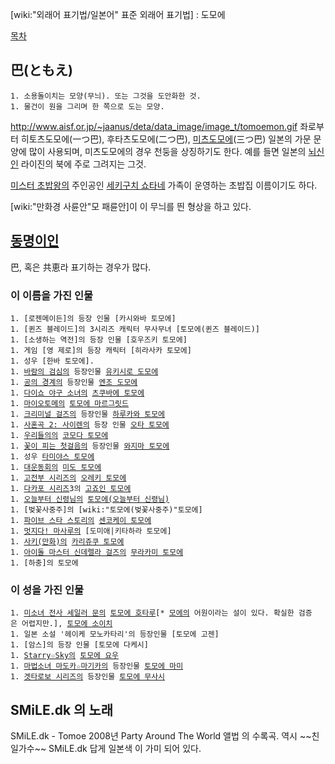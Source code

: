 [wiki:"외래어 표기법/일본어" 표준 외래어 표기법] : 도모에

[[목차]]
== 巴(ともえ) ==
 1. 소용돌이치는 모양(무늬). 또는 그것을 도안화한 것.
 1. 물건이 원을 그리며 한 쪽으로 도는 모양.

http://www.aisf.or.jp/~jaanus/deta/data_image/image_t/tomoemon.gif
좌로부터 히토츠도모에(一つ巴), 후타츠도모에(二つ巴), [[미츠도모에]](三つ巴)
일본의 가문 문양에 많이 사용되며, 미츠도모에의 경우 천둥을 상징하기도 한다. 예를 들면 일본의 [[뇌신]]인 라이진의 북에 주로 그려지는 그것.

[[미스터 초밥왕]]의 주인공인 [[세키구치 쇼타]]네 가족이 운영하는 초밥집 이름이기도 하다.

[wiki:"만화경 사륜안"모 패륜안]이 이 무늬를 띈 형상을 하고 있다. 

== [[동명이인]] ==
巴, 혹은 共恵라 표기하는 경우가 많다.

=== 이 이름을 가진 인물 ===
 1. [로젠메이든]의 등장 인물 [카시와바 토모에]
 1. [퀸즈 블레이드]의 3시리즈 캐릭터 무사무녀 [토모에(퀸즈 블레이드)]
 1. [소생하는 역전]의 등장 인물 [호우즈키 토모에]
 1. 게임 [영 제로]의 등장 캐릭터 [히라사카 토모에]
 1. 성우 [한바 토모에].
 1. [[바람의 검심]]의 등장인물 [[유키시로 도모에]]
 1. [[공의 경계]]의 등장인물 [[엔조 도모에]]
 1. [[다이쇼 야구 소녀]]의 [[츠쿠바에 토모에]]
 1. [[마이오토메]]의 [[토모에 마르그릿드]]
 1. [[크리미널 걸즈]]의 등장인물 [[하루카와 토모에]]
 1. [[사혼곡 2: 사이렌]]의 등장 인물 [[오타 토모에]]
 1. [[우리들의]]의 [[코모다 토모에]]
 1. [[꽃이 피는 첫걸음]]의 등장인물 [[와지마 토모에]]
 1. 성우 [[타미야스 토모에]]
 1. [[대운동회]]의 [[미도 토모에]] 
 1. [[고전부 시리즈]]의 [[오레키 토모에]]
 1. [[다카포 시리즈]]3의 [[고죠인 토모에]]
 1. [[오늘부터 신령님]]의 [[토모에(오늘부터 신령님)]]
 1. [벚꽃사중주]의 [wiki:"토모에(벚꽃사중주)"토모에]
 1. [[파이브 스타 스토리]]의 [[센코케이 토모에]]
 1. [[멋지다! 마사루]]의 [도미애|키타하라 토모에]
 1. [[사키(만화)]]의 [[카리쥬쿠 토모에]]
 1. [[아이돌 마스터 신데렐라 걸즈]]의 [[무라카미 토모에]]
 1. [하충]의 토모에
=== 이 성을 가진 인물 ===
 1. [[미소녀 전사 세일러 문]]의 [[토모에 호타루]][* [[모에]]의 어원이라는 설이 있다. 확실한 검증은 어렵지만.], [[토모에 소이치]]
 1. 일본 소설 '헤이케 모노카타리'의 등장인물 [토모에 고젠]
 1. [암스]의 등장 인물 [토모에 다케시]
 1. [[Starry☆Sky]]의 [[토모에 요우]]
 1. [[마법소녀 마도카☆마기카]]의 등장인물 [[토모에 마미]]
 1. [[겟타로보 시리즈]]의 등장인물 [[토모에 무사시]]

== SMiLE.dk 의 노래 ==
{{{#!html
<iframe width="640" height="480" src="//www.youtube.com/embed/3uJm3plDLGo?rel=0" frameborder="0" allowfullscreen></iframe>
}}}
SMiLE.dk - Tomoe
2008년 Party Around The World 앨법 의 수록곡.
역시 ~~친일가수~~ SMiLE.dk 답게 일본색 이 가미 되어 있다.
